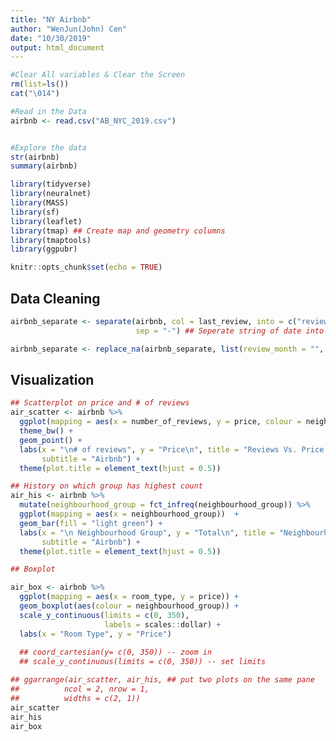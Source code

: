 ```yaml
---
title: "NY Airbnb"
author: "WenJun(John) Cen"
date: "10/30/2019"
output: html_document
---
```


```r
#Clear All variables & Clear the Screen
rm(list=ls())
cat("\014")

#Read in the Data
airbnb <- read.csv("AB_NYC_2019.csv")


#Explore the data
str(airbnb)
summary(airbnb)

library(tidyverse)
library(neuralnet)
library(MASS)
library(sf)
library(leaflet)
library(tmap) ## Create map and geometry columns
library(tmaptools)
library(ggpubr)

knitr::opts_chunk$set(echo = TRUE)
```

## Data Cleaning
```r
airbnb_separate <- separate(airbnb, col = last_review, into = c("review_year", "review_month", "review_day"),
                            sep = "-") ## Seperate string of date into year, month, and day

airbnb_separate <- replace_na(airbnb_separate, list(review_month = "", review_day = "")) ## Replace NA value with blank
```

## Visualization
```R
## Scatterplot on price and # of reviews
air_scatter <- airbnb %>% 
  ggplot(mapping = aes(x = number_of_reviews, y = price, colour = neighbourhood_group)) +
  theme_bw() +
  geom_point() +
  labs(x = "\n# of reviews", y = "Price\n", title = "Reviews Vs. Price Chart\n",
       subtitle = "Airbnb") +
  theme(plot.title = element_text(hjust = 0.5))

## History on which group has highest count
air_his <- airbnb %>%
  mutate(neighbourhood_group = fct_infreq(neighbourhood_group)) %>%
  ggplot(mapping = aes(x = neighbourhood_group))  +
  geom_bar(fill = "light green") +
  labs(x = "\n Neighbourhood Group", y = "Total\n", title = "Neighbourhood Group\n",
       subtitle = "Airbnb") +
  theme(plot.title = element_text(hjust = 0.5))

## Boxplot

air_box <- airbnb %>%
  ggplot(mapping = aes(x = room_type, y = price)) +
  geom_boxplot(aes(colour = neighbourhood_group)) +
  scale_y_continuous(limits = c(0, 350),
                     labels = scales::dollar) +
  labs(x = "Room Type", y = "Price")
  
  ## coord_cartesian(y= c(0, 350)) -- zoom in
  ## scale_y_continuous(limits = c(0, 350)) -- set limits

## ggarrange(air_scatter, air_his, ## put two plots on the same pane
##          ncol = 2, nrow = 1,
##          widths = c(2, 1))
air_scatter
air_his
air_box
```

```r

```
